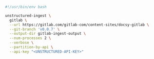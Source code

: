 ```bash Shell
#!/usr/bin/env bash

unstructured-ingest \
  gitlab \
  --url https://gitlab.com/gitlab-com/content-sites/docsy-gitlab \
  --git-branch 'v0.0.7' \
  --output-dir gitlab-ingest-output \
  --num-processes 2 \
  --verbose \
  --partition-by-api \
  --api-key "<UNSTRUCTURED-API-KEY>"
```
